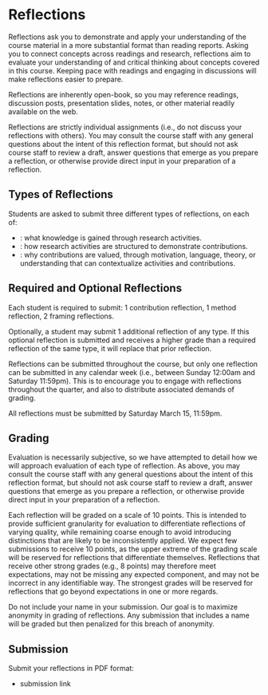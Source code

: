 
# Reflections

<UnderDevelopment display={true} />

Reflections ask you to demonstrate and apply your understanding of the course material in a more substantial format than reading reports.
Asking you to connect concepts across readings and research,
reflections aim to evaluate your understanding of and critical thinking about concepts covered in this course.
Keeping pace with readings and engaging in discussions will make reflections easier to prepare.

Reflections are inherently open-book, so you may reference
readings, discussion posts, presentation slides, notes, or other material readily available on the web.

Reflections are strictly individual assignments (i.e., do not discuss your reflections with others).
You may consult the course staff with any general questions about the intent of this reflection format,
but should not ask course staff to review a draft,
answer questions that emerge as you prepare a reflection,
or otherwise provide direct input in your preparation of a reflection.

## Types of Reflections

Students are asked to submit three different types of reflections, on each of:

- <SiteLink linkKey={SiteLinks.assignmentsReflectionsContributionTop}/>:
  what knowledge is gained through research activities.
- <SiteLink linkKey={SiteLinks.assignmentsReflectionsMethodTop}/>:
  how research activities are structured to demonstrate contributions.
- <SiteLink linkKey={SiteLinks.assignmentsReflectionsFramingTop}/>:
  why contributions are valued,
  through motivation, language, theory, or understanding that can contextualize activities and contributions.

## Required and Optional Reflections

Each student is required to submit: 1 contribution reflection, 1 method reflection, 2 framing reflections.

Optionally, a student may submit 1 additional reflection of any type.
If this optional reflection is submitted and receives a higher grade than a required reflection of the same type,
it will replace that prior reflection.

Reflections can be submitted throughout the course,
but only one reflection can be submitted in any calendar week (i.e., between Sunday 12:00am and Saturday 11:59pm).
This is to encourage you to engage with reflections throughout the quarter, and also to distribute associated demands of grading.

All reflections must be submitted by Saturday March 15, 11:59pm.

## Grading

Evaluation is necessarily subjective, so we have attempted to detail how we will approach evaluation of each type of reflection.
As above, you may consult the course staff with any general questions about the intent of this reflection format,
but should not ask course staff to review a draft,
answer questions that emerge as you prepare a reflection,
or otherwise provide direct input in your preparation of a reflection.

Each reflection will be graded on a scale of 10 points.
This is intended to provide sufficient granularity for evaluation to differentiate reflections of varying quality,
while remaining coarse enough to avoid introducing distinctions that are likely to be inconsistently applied.
We expect few submissions to receive 10 points,
as the upper extreme of the grading scale will be reserved for reflections that differentiate themselves.
Reflections that receive other strong grades (e.g., 8 points)
may therefore meet expectations, may not be missing any expected component, and may not be incorrect in any identifiable way.
The strongest grades will be reserved for reflections that go beyond expectations in one or more regards.

Do not include your name in your submission.
Our goal is to maximize anonymity in grading of reflections.
Any submission that includes a name will be graded but then penalized for this breach of anonymity.

## Submission

Submit your reflections in PDF format:

- <TBD>submission link</TBD>
